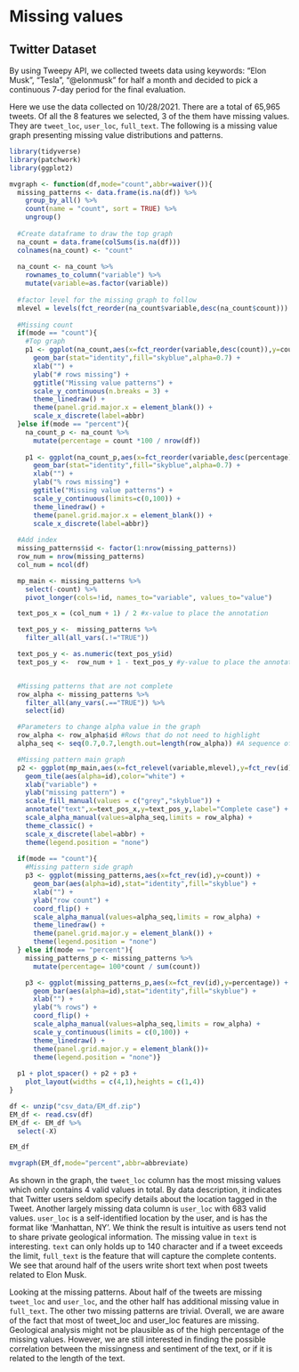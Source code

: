 # Missing values

## Twitter Dataset 

By using Tweepy API, we collected tweets data using keywords: “Elon Musk”, “Tesla”, “@elonmusk” for half a month and decided to pick a continuous 7-day period for the final evaluation.

Here we use the data collected on 10/28/2021. There are a total of 65,965 tweets. Of all the 8 features we selected, 3 of the them have missing values. They are `tweet_loc`, `user_loc`, `full_text`. The following is a missing value graph presenting missing value distributions and patterns.

```r
library(tidyverse)
library(patchwork)
library(ggplot2)
```


```r
mvgraph <- function(df,mode="count",abbr=waiver()){
  missing_patterns <- data.frame(is.na(df)) %>%
    group_by_all() %>%
    count(name = "count", sort = TRUE) %>%
    ungroup()
  
  #Create dataframe to draw the top graph
  na_count = data.frame(colSums(is.na(df))) 
  colnames(na_count) <- "count"
  
  na_count <- na_count %>%
    rownames_to_column("variable") %>%
    mutate(variable=as.factor(variable)) 
  
  #factor level for the missing graph to follow
  mlevel = levels(fct_reorder(na_count$variable,desc(na_count$count)))
  
  #Missing count 
  if(mode == "count"){
    #Top graph
    p1 <- ggplot(na_count,aes(x=fct_reorder(variable,desc(count)),y=count)) +
      geom_bar(stat="identity",fill="skyblue",alpha=0.7) +
      xlab("") +
      ylab("# rows missing") + 
      ggtitle("Missing value patterns") +
      scale_y_continuous(n.breaks = 3) +
      theme_linedraw() +
      theme(panel.grid.major.x = element_blank()) +
      scale_x_discrete(label=abbr)
  }else if(mode == "percent"){
    na_count_p <- na_count %>% 
      mutate(percentage = count *100 / nrow(df))
    
    p1 <- ggplot(na_count_p,aes(x=fct_reorder(variable,desc(percentage)),y=percentage)) +
      geom_bar(stat="identity",fill="skyblue",alpha=0.7) +
      xlab("") +
      ylab("% rows missing") + 
      ggtitle("Missing value patterns") +
      scale_y_continuous(limits=c(0,100)) +
      theme_linedraw() +
      theme(panel.grid.major.x = element_blank()) +
      scale_x_discrete(label=abbr)}
  
  #Add index
  missing_patterns$id <- factor(1:nrow(missing_patterns))
  row_num = nrow(missing_patterns)
  col_num = ncol(df)

  mp_main <- missing_patterns %>%
    select(-count) %>%
    pivot_longer(cols=!id, names_to="variable", values_to="value")

  text_pos_x = (col_num + 1) / 2 #x-value to place the annotation

  text_pos_y <-  missing_patterns %>%
    filter_all(all_vars(.!="TRUE"))

  text_pos_y <- as.numeric(text_pos_y$id)
  text_pos_y <-  row_num + 1 - text_pos_y #y-value to place the annotation


  #Missing patterns that are not complete
  row_alpha <- missing_patterns %>%
    filter_all(any_vars(.=="TRUE")) %>%
    select(id)

  #Parameters to change alpha value in the graph
  row_alpha <- row_alpha$id #Rows that do not need to highlight
  alpha_seq <- seq(0.7,0.7,length.out=length(row_alpha)) #A sequence of alpha values

  #Missing pattern main graph
  p2 <- ggplot(mp_main,aes(x=fct_relevel(variable,mlevel),y=fct_rev(id), fill=value)) +
    geom_tile(aes(alpha=id),color="white") + 
    xlab("variable") +
    ylab("missing pattern") +
    scale_fill_manual(values = c("grey","skyblue")) +
    annotate("text",x=text_pos_x,y=text_pos_y,label="Complete case") + 
    scale_alpha_manual(values=alpha_seq,limits = row_alpha) +
    theme_classic() +
    scale_x_discrete(label=abbr) +
    theme(legend.position = "none")
  
  if(mode == "count"){
    #Missing pattern side graph
    p3 <- ggplot(missing_patterns,aes(x=fct_rev(id),y=count)) +
      geom_bar(aes(alpha=id),stat="identity",fill="skyblue") +
      xlab("") +
      ylab("row count") +
      coord_flip() + 
      scale_alpha_manual(values=alpha_seq,limits = row_alpha) +
      theme_linedraw() +
      theme(panel.grid.major.y = element_blank()) +
      theme(legend.position = "none")
  } else if(mode == "percent"){
    missing_patterns_p <- missing_patterns %>%
      mutate(percentage= 100*count / sum(count))

    p3 <- ggplot(missing_patterns_p,aes(x=fct_rev(id),y=percentage)) +
      geom_bar(aes(alpha=id),stat="identity",fill="skyblue") +
      xlab("") +
      ylab("% rows") +
      coord_flip() + 
      scale_alpha_manual(values=alpha_seq,limits = row_alpha) +
      scale_y_continuous(limits = c(0,100)) +
      theme_linedraw() +
      theme(panel.grid.major.y = element_blank())+
      theme(legend.position = "none")}
  
  p1 + plot_spacer() + p2 + p3 +
    plot_layout(widths = c(4,1),heights = c(1,4))
}
```

```r
df <- unzip("csv_data/EM_df.zip")
EM_df <- read.csv(df)
EM_df <- EM_df %>%
  select(-X)
```

```r
EM_df
```

```r
mvgraph(EM_df,mode="percent",abbr=abbreviate)
```

As shown in the graph, the `tweet_loc` column has the most missing values which only contains 4 valid values in total. By data description, it indicates that Twitter users seldom specify details about the location tagged in the Tweet. Another largely missing data column is `user_loc` with 683 valid values. `user_loc` is a self-identified location by the user, and is has the format like 'Manhattan, NY'. We think the result is intuitive as users tend not to share private geological information. The missing value in `text` is interesting. `text` can only holds up to 140 character and if a tweet exceeds the limit, `full_text` is the feature that will capture the complete contents. We see that around half of the users write short text when post tweets related to Elon Musk.

Looking at the missing patterns. About half of the tweets are missing `tweet_loc` and `user_loc`, and the other half has additional missing value in `full_text`. The other two missing patterns are trivial. Overall, we are aware of the fact that most of tweet_loc and user_loc features are missing. Geological analysis might not be plausible as of the high percentage of the missing values. However, we are still interested in finding the possible correlation between the missingness and sentiment of the text, or if it is related to the length of the text.